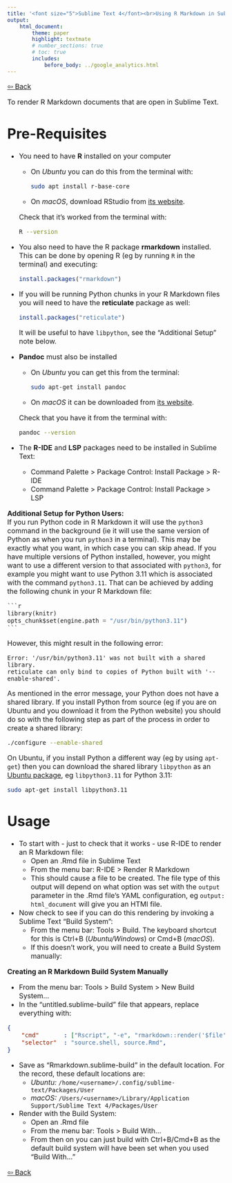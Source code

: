 ```yaml
---
title: '<font size="5">Sublime Text 4</font><br>Using R Markdown in Sublime Text'
output:
    html_document:
        theme: paper
        highlight: textmate
        # number_sections: true
        # toc: true
        includes:
            before_body: ../google_analytics.html
---
```


<font size="3">

[⇦ Back](../sublime_text.html)

To render R Markdown documents that are open in Sublime Text.

Pre-Requisites
==============
- You need to have **R** installed on your computer
    - On *Ubuntu* you can do this from the terminal with:

        ```bash
        sudo apt install r-base-core
        ```

    - On *macOS*, download RStudio from [its website](https://posit.co/downloads/).

    Check that it's worked from the terminal with:

    ```bash
    R --version
    ```

- You also need to have the R package **rmarkdown** installed. This can be done by opening R (eg by running `R` in the terminal) and executing:

    ```R
    install.packages("rmarkdown")
    ```

- If you will be running Python chunks in your R Markdown files you will need to have the **reticulate** package as well:

    ```R
    install.packages("reticulate")
    ```

    It will be useful to have `libpython`, see the "Additional Setup" note below.

- **Pandoc** must also be installed
    - On *Ubuntu* you can get this from the terminal:

        ```bash
        sudo apt-get install pandoc
        ```

    - On *macOS* it can be downloaded from [its website](https://pandoc.org/installing.html).

    Check that you have it from the terminal with:

    ```bash
    pandoc --version
    ```

- The **R-IDE** and **LSP** packages need to be installed in Sublime Text:
    - Command Palette > Package Control: Install Package > R-IDE
    - Command Palette > Package Control: Install Package > LSP

**Additional Setup for Python Users:**  
If you run Python code in R Markdown it will use the `python3` command in the background (ie it will use the same version of Python as when you run `python3` in a terminal). This may be exactly what you want, in which case you can skip ahead. If you have multiple versions of Python installed, however, you might want to use a different version to that associated with `python3`, for example you might want to use Python 3.11 which is associated with the command `python3.11`. That can be achieved by adding the following chunk in your R Markdown file:

````python
```r
library(knitr)
opts_chunk$set(engine.path = "/usr/bin/python3.11")
```
````

However, this might result in the following error:

```
Error: '/usr/bin/python3.11' was not built with a shared library.
reticulate can only bind to copies of Python built with '--enable-shared'.
```

As mentioned in the error message, your Python does not have a shared library. If you install Python from source (eg if you are on Ubuntu and you download it from the Python website) you should do so with the following step as part of the process in order to create a shared library:

```bash
./configure --enable-shared
```

On Ubuntu, if you install Python a different way (eg by using `apt-get`) then you can download the shared library `libpython` as an [Ubuntu package](https://packages.ubuntu.com/jammy-updates/libpython3.11), eg `libpython3.11` for Python 3.11:

```bash
sudo apt-get install libpython3.11
```

Usage
=====
- To start with - just to check that it works - use R-IDE to render an R Markdown file:
    - Open an .Rmd file in Sublime Text
    - From the menu bar: R-IDE > Render R Markdown
    - This should cause a file to be created. The file type of this output will depend on what option was set with the `output` parameter in the .Rmd file's YAML configuration, eg `output: html_document` will give you an HTMl file.
- Now check to see if you can do this rendering by invoking a Sublime Text "Build System":
    + From the menu bar: Tools > Build. The keyboard shortcut for this is Ctrl+B (*Ubuntu/Windows*) or Cmd+B (*macOS*).
    + If this doesn't work, you will need to create a Build System manually:

**Creating an R Markdown Build System Manually**

- From the menu bar: Tools > Build System > New Build System...
- In the "untitled.sublime-build" file that appears, replace everything with:
```json
{
    "cmd"       : ["Rscript", "-e", "rmarkdown::render('$file')"],
    "selector"  : "source.shell, source.Rmd",
}
```
- Save as "Rmarkdown.sublime-build" in the default location. For the record, these default locations are:
    - *Ubuntu:* `/home/<username>/.config/sublime-text/Packages/User`
    - *macOS:* `/Users/<username>/Library/Application Support/Sublime Text 4/Packages/User`
- Render with the Build System:
    - Open an .Rmd file
    - From the menu bar: Tools > Build With...
    - From then on you can just build with Ctrl+B/Cmd+B as the default build system will have been set when you used "Build With..."

[⇦ Back](../sublime_text.html)

</font>
